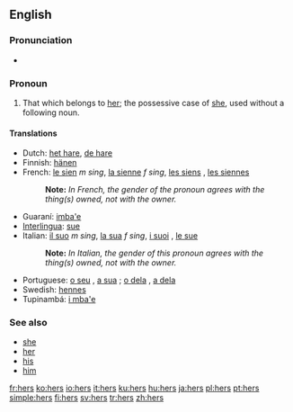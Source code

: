 {{wikipedia}}

==English==

===Pronunciation===
*{{audio|en-us-hers.ogg|Audio (US)}}
*:{{rhymes|ɜː(r)z}}

===Pronoun===
{{en-pron|desc=possessive pronoun}}

# That which belongs to [[her]]; the possessive case of [[she]], used without a following noun.

====Translations====
{{trans-top|that which belongs to her}}
*Dutch: [[het hare]], [[de hare]]
*Finnish: [[hänen]]
*French: [[le sien]] ''m sing'', [[la sienne]] ''f sing'', [[les siens]] {{m}} {{plural}}, [[les siennes]] {{f}} {{plural}}
*:'''Note: ''' ''In French, the gender of the pronoun agrees with the thing(s) owned, not with the owner.''
* Guaraní: [[imba'e]]
*[[Interlingua]]: [[sue]]
*Italian: [[il suo]] ''m sing'', [[la sua]] ''f sing'', [[i suoi]] {{m}} {{plural}}, [[le sue]] {{f}} {{plural}}
*:'''Note: ''' ''In Italian, the gender of this pronoun agrees with the thing(s) owned, not with the owner.''
*Portuguese: [[o seu]] {{m}}, [[a sua]] {{f}}; [[o dela]] {{m}}, [[a dela]] {{f}}
*Swedish: [[hennes]]
*Tupinambá: [[i mba'e]]
{{trans-bottom}}

===See also===
*[[she]]
*[[her]]
*[[his]]
*[[him]]

[[fr:hers]]
[[ko:hers]]
[[io:hers]]
[[it:hers]]
[[ku:hers]]
[[hu:hers]]
[[ja:hers]]
[[pl:hers]]
[[pt:hers]]
[[simple:hers]]
[[fi:hers]]
[[sv:hers]]
[[tr:hers]]
[[zh:hers]]
